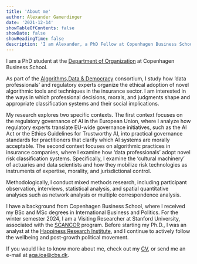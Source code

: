 ```yaml
---
title: 'About me'
author: Alexander Gamerdinger
date: '2021-12-14'
showTableOfContents: false
showDate: false
showReadingTime: false
description: 'I am Alexander, a PhD Fellow at Copenhagen Business School'
---
```


I am a PhD student at the [Department of Organization](https://www.cbs.dk/en/research/departments-and-centres/department-of-organization/staff/agaioa) at Copenhagen Business School. 

As part of the [Algorithms,Data & Democracy](https://algoritmer.org/) consortium, I study how 'data professionals' and regulatory experts organize the ethical adoption of novel algorithmic tools and techniques in the insurance sector. I am interested in the ways in which professional decisions, morals, and judgments shape and appropriate classification systems and their social implications.

My research explores two specific contexts. The first context focuses on the regulatory governance of AI in the European Union, where I analyze how regulatory experts translate EU-wide governance initiatives, such as the AI Act or the Ethics Guidelines for Trustworthy AI, into practical governance standards for practitioners that clarify which AI systems are morally acceptable. The second context focuses on algorithmic practices in insurance companies, where I examine how 'data professionals' adopt novel risk classification systems. Specifically, I examine the 'cultural machinery' of actuaries and data scientists and how they mobilize risk technologies as instruments of expertise, morality, and jurisdictional control.

Methodologically, I conduct mixed methods research, including participant observation, interviews, statistical analysis, and spatial quantitative analyses such as network analysis or multiple correspondence analysis.

I have a background from Copenhagen Business School, where I received my BSc and MSc degrees in International Business and Politics. For the winter semester 2024, I am a Visiting Researcher at Stanford University, associated with the [SCANCOR](https://scancor.org/about/) program. Before starting my Ph.D., I was an analyst at the [Happiness Research Institute](https://www.happinessresearchinstitute.com/), and I continue to actively follow the wellbeing and post-growth political movement.

If you would like to know more about me, check out my [CV](251022 CV-Alexander .pdf), or send me an e-mail at [aga.ioa\@cbs.dk](mailto:aga.ioa@cbs.dk).


